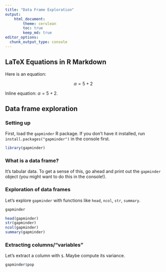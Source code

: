 ```yaml
---
title: "Data Frame Exploration"
output: 
    html_document:
        theme: cerulean
        toc: true
        keep_md: true
editor_options: 
  chunk_output_type: console
---
```


## LaTeX Equations in R Markdown

Here is an equation:

$$\alpha = 5 + 2$$

Inline equation: $\alpha = 5 + 2$. 

## Data frame exploration

### Setting up

First, load the `gapminder` R package. If you don't have it installed, run `install.packages("gapminder")` in the console first.

```r
library(gapminder)
```

### What is a data frame?

It's tabular data. To get a sense of this, go ahead and print out the `gapminder` object (you might want to do this in the console!).

### Exploration of data frames

Let's explore `gapminder` with functions like `head`, `ncol`, `str`, `summary`.

```r
gapminder

head(gapminder)
str(gapminder)
ncol(gapminder)
summary(gapminder)
```

### Extracting columns/"variables"

Let's extract a column with `$`. Maybe compute its variance.

```r
gapminder$pop
```

